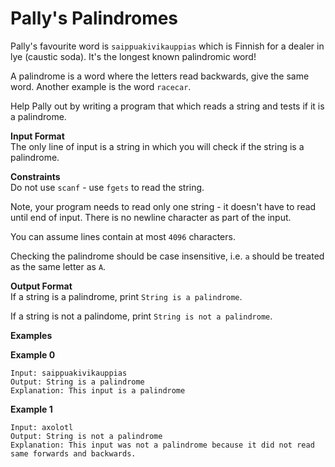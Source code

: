 # Pally's Palindromes

Pally's favourite word is `saippuakivikauppias` which is Finnish for a dealer in lye (caustic soda). It's the longest known palindromic word!

A palindrome is a word where the letters read backwards, give the same word. Another example is the word `racecar`.

Help Pally out by writing a program that which reads a string and tests if it is a palindrome.

**Input Format**  
The only line of input is a string in which you will check if the string is a palindrome.

**Constraints**  
Do not use `scanf` - use `fgets` to read the string.

Note, your program needs to read only one string - it doesn't have to read until end of input. There is no newline character as part of the input.

You can assume lines contain at most `4096` characters.

Checking the palindrome should be case insensitive, i.e. `a` should be treated as the same letter as `A`.

**Output Format**  
If a string is a palindrome, print `String is a palindrome`.

If a string is not a palindome, print `String is not a palindrome`.

**Examples**

**Example 0**

```
Input: saippuakivikauppias
Output: String is a palindrome
Explanation: This input is a palindrome
```

**Example 1**

```
Input: axolotl
Output: String is not a palindrome
Explanation: This input was not a palindrome because it did not read same forwards and backwards.
```
